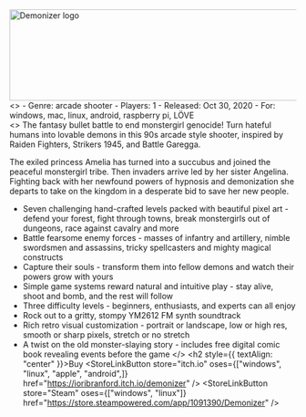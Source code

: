 



<div>
  <img
    class="logo"
    srcset={Logo}
    alt="Demonizer logo"
    width="640"
    height="160"
  />
  <section>
    <div style={{ textAlign: "left" }}>
      <Gallery />
<>
- Genre: arcade shooter
- Players: 1
- Released: Oct 30, 2020
- For: windows, mac, linux, android, raspberry pi, LÖVE
</>
    </div>
    <article style={{ textAlign: "left" }}>
<>
The fantasy bullet battle to end monstergirl genocide! Turn hateful humans into lovable demons in this 90s arcade style shooter, inspired by Raiden Fighters, Strikers 1945, and Battle Garegga.

The exiled princess Amelia has turned into a succubus and joined the peaceful monstergirl tribe. Then invaders arrive led by her sister Angelina. Fighting back with her newfound powers of hypnosis and demonization she departs to take on the kingdom in a desperate bid to save her new people.

- Seven challenging hand-crafted levels packed with beautiful pixel art - defend your forest, fight through towns, break monstergirls out of dungeons, race against cavalry and more
- Battle fearsome enemy forces - masses of infantry and artillery, nimble swordsmen and assassins, tricky spellcasters and mighty magical constructs
- Capture their souls - transform them into fellow demons and watch their powers grow with yours
- Simple game systems reward natural and intuitive play - stay alive, shoot and bomb, and the rest will follow
- Three difficulty levels - beginners, enthusiasts, and experts can all enjoy
- Rock out to a gritty, stompy YM2612 FM synth soundtrack
- Rich retro visual customization - portrait or landscape, low or high res, smooth or sharp pixels, stretch or no stretch
- A twist on the old monster-slaying story - includes free digital comic book revealing events before the game
</>
      <h2 style={{ textAlign: "center" }}>Buy</h2>
      <LinkButtons>
        <StoreLinkButton
          store="itch.io"
          oses={["windows", "linux", "apple", "android",]}
          href="https://ioribranford.itch.io/demonizer"
        />
        <StoreLinkButton
          store="Steam"
          oses={["windows", "linux"]}
          href="https://store.steampowered.com/app/1091390/Demonizer"
        />
      </LinkButtons>
    </article>
  </section>
</div>
